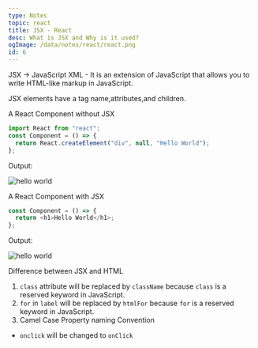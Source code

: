```yaml
---
type: Notes
topic: react
title: JSX - React
desc: What is JSX and Why is it used?
ogImage: /data/notes/react/react.png
id: 6
---
```


JSX &rarr; JavaScript XML - It is an extension of JavaScript that allows you to write HTML-like markup in JavaScript.

JSX elements have a tag name,attributes,and children.

A React Component without JSX

```js
import React from "react";
const Component = () => {
  return React.createElement("div", null, "Hello World");
};
```

Output:

<img src="/data/notes/react/helloWorld.png" alt="hello world" />

A React Component with JSX

```js
const Component = () => {
  return <h1>Hello World</h1>;
};
```

Output:

<img src="/data/notes/react/helloWorld.png" alt="hello world" />

Difference between JSX and HTML

1. `class` attribute will be replaced by `className` because `class` is a reserved keyword in JavaScript.
2. `for` in `label` will be replaced by `htmlFor` because `for` is a reserved keyword in JavaScript.
3. Camel Case Property naming Convention 
 - `onclick` will be changed to `onClick`

